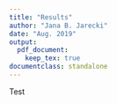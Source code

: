```yaml
---
title: "Results"
author: "Jana B. Jarecki"
date: "Aug. 2019"
output:
  pdf_document:
    keep_tex: true
documentclass: standalone
---
```


Test
<!-- For all analyses we used the software R \citep{R2019}. For the linear model comparisons, we used the BayesFactor package \citep{BayesFactor}. We based our inferences on the Bayes factor ($BF\textsubscript{ij}$), which quantifies how much more or less likely the data are under Model i ($\mathrm{M}\textsubscript{i}$) than Model j ($\mathrm{M}\textsubscript{j}$). A Bayes factor of 1 ($BF\textsubscript{ij} = 1$) means that the data do not discriminate between the two models $\mathrm{M}\textsubscript{i}$ and $\mathrm{M}\textsubscript{j}$. A Bayes factor of 5 (i.e., $BF\textsubscript{ij} = 5$) means that the data are 5 times more likely under $\mathrm{M}\textsubscript{i}$ than under $\mathrm{M}\textsubscript{j}$. A Bayes factor of $1/5$ ($BF\textsubscript{ij} = 1/5$) means that the data are 5 times more likely under $\mathrm{M}\textsubscript{j}$ (note that $BF\textsubscript{ji} = 1/BF\textsubscript{ij}$).
 -->